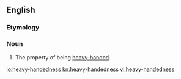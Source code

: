 ==English==

===Etymology===
{{suffix|heavy-handed|ness|lang=en}}

===Noun===
{{en-noun|-}}

# The property of being [[heavy-handed]].

[[io:heavy-handedness]]
[[kn:heavy-handedness]]
[[vi:heavy-handedness]]